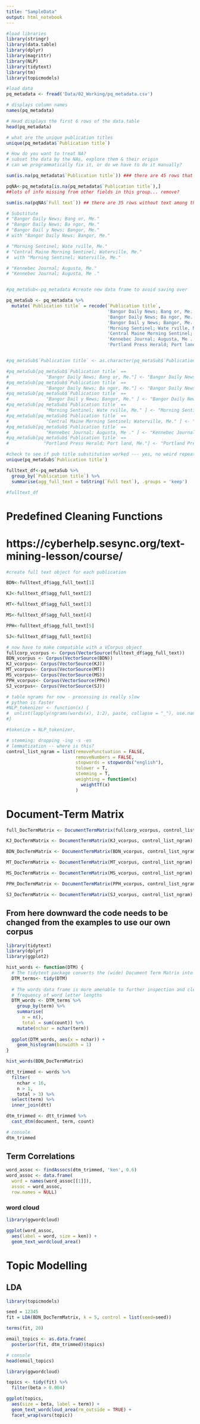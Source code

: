 ```yaml
---
title: "SampleData"
output: html_notebook
---
```



```r
#load libraries
library(stringr)
library(data.table)
library(dplyr)
library(magrittr)
library(NLP)
library(tidytext)
library(tm)
library(topicmodels)

#load data
pq_metadata <- fread('Data/02_Working/pq_metadata.csv')

# displays column names
names(pq_metadata)

```

```r
# Head displays the first 6 rows of the data.table
head(pq_metadata)

```

```r
# what are the unique publication titles 
unique(pq_metadata$`Publication title`)

```
```r

# How do you want to treat NA?
# subset the data by the NAs, explore them & their origin
# can we programmatically fix it, or do we have to do it manually?

sum(is.na(pq_metadata$`Publication title`)) ### there are 45 rows that have NAs

pqNA<-pq_metadata[is.na(pq_metadata$`Publication title`),]
##lots of info missing from other fields in this group... remove? 

sum(is.na(pqNA$`Full text`)) ## there are 35 rows without text among those without titles


```


```r
# Substitute 
# "Bangor Daily News; Bang or, Me."  
# "Bangor Daily News; Ba ngor, Me." 
# "Bangor Dail y News; Bangor, Me."  
# with "Bangor Daily News; Bangor, Me."  

# "Morning Sentinel; Wate rville, Me." 
# "Central Maine Morning Sentinel; Waterville, Me."
#  with "Morning Sentinel; Waterville, Me."       

# "Kennebec Journal; Augusta, Me." 
# "Kennebec Journal; Augusta, Me ."


#pq_metaSub<-pq_metadata #create new data frame to avoid saving over

pq_metaSub <- pq_metadata %>% 
  mutate(`Publication title` = recode(`Publication title`,
                                      'Bangor Daily News; Bang or, Me.' = 'Bangor Daily News; Bangor, Me.',
                                      'Bangor Daily News; Ba ngor, Me.' = 'Bangor Daily News; Bangor, Me.',
                                      'Bangor Dail y News; Bangor, Me.' = 'Bangor Daily News; Bangor, Me.',
                                      'Morning Sentinel; Wate rville, Me.' = 'Morning Sentinel; Waterville, Me.',
                                      'Central Maine Morning Sentinel; Waterville, Me.' = 'Morning Sentinel; Waterville, Me.',
                                      'Kennebec Journal; Augusta, Me .' = 'Kennebec Journal; Augusta, Me.',
                                      'Portland Press Herald; Port land, Me.' = 'Portland Press Herald; Portland, Me.'))


#pq_metaSub$`Publication title` <- as.character(pq_metaSub$`Publication title`)

#pq_metaSub[pq_metaSub$`Publication title` == 
#              "Bangor Daily News; Bang or, Me."] <- "Bangor Daily News; Bangor, Me."
#pq_metaSub[pq_metaSub$`Publication title` == 
#              "Bangor Daily News; Ba ngor, Me."] <- "Bangor Daily News; Bangor, Me."
#pq_metaSub[pq_metaSub$`Publication title` == 
#              "Bangor Dail y News; Bangor, Me." ] <- "Bangor Daily News; Bangor, Me."
#pq_metaSub[pq_metaSub$`Publication title` == 
#              "Morning Sentinel; Wate rville, Me." ] <- "Morning Sentinel; Waterville, Me."
#pq_metaSub[pq_metaSub$`Publication title` == 
#              "Central Maine Morning Sentinel; Waterville, Me." ] <- "Morning Sentinel; Waterville, Me."
#pq_metaSub[pq_metaSub$`Publication title` == 
#              "Kennebec Journal; Augusta, Me ." ] <- "Kennebec Journal; Augusta, Me."
#pq_metaSub[pq_metaSub$`Publication title` == 
#             "Portland Press Herald; Port land, Me."] <- "Portland Press Herald; Portland, Me."

#check to see if pub title substitution worked --- yes, no weird repeats
unique(pq_metaSub$`Publication title`)

```




```r

fulltext_df<-pq_metaSub %>%
  group_by(`Publication title`) %>%
  summarise(agg_full_text = toString(`Full text`), .groups = 'keep')

```

```r

#fulltext_df

```

# Predefined Cleaning Functions
# https://cyberhelp.sesync.org/text-mining-lesson/course/

```r

#create full text object for each publication

BDN<-fulltext_df$agg_full_text[1]

KJ<-fulltext_df$agg_full_text[2]

MT<-fulltext_df$agg_full_text[3]

MS<-fulltext_df$agg_full_text[4]

PPH<-fulltext_df$agg_full_text[5]

SJ<-fulltext_df$agg_full_text[6]

# now have to make compatible with a VCorpus object
fullcorp_vcorpus <- Corpus(VectorSource(fulltext_df$agg_full_text))
BDN_vcorpus <- Corpus(VectorSource(BDN)) 
KJ_vcorpus<- Corpus(VectorSource(KJ)) 
MT_vcorpus<- Corpus(VectorSource(MT)) 
MS_vcorpus<- Corpus(VectorSource(MS)) 
PPH_vcorpus<- Corpus(VectorSource(PPH)) 
SJ_vcorpus<- Corpus(VectorSource(SJ)) 


```



```r
# table ngrams for now - processing is really slow
# python is faster
#NLP_tokenizer <- function(x) {
#  unlist(lapply(ngrams(words(x), 1:2), paste, collapse = "_"), use.names = FALSE)
#}

```

```r

#tokenize = NLP_tokenizer,

# stemming: dropping -ing -s -es
# lemmatization -- where is this?
control_list_ngram = list(removePunctuation = FALSE,
                          removeNumbers = FALSE, 
                          stopwords = stopwords("english"), 
                          tolower = T, 
                          stemming = T, 
                          weighting = function(x)
                            weightTf(x)
                          )

```

# Document-Term Matrix

```r
full_DocTermMatrix <- DocumentTermMatrix(fullcorp_vcorpus, control_list_ngram)

KJ_DocTermMatrix <- DocumentTermMatrix(KJ_vcorpus, control_list_ngram)

BDN_DocTermMatrix <- DocumentTermMatrix(BDN_vcorpus, control_list_ngram)

MT_DocTermMatrix <- DocumentTermMatrix(MT_vcorpus, control_list_ngram)

MS_DocTermMatrix <- DocumentTermMatrix(MS_vcorpus, control_list_ngram)

PPH_DocTermMatrix <- DocumentTermMatrix(PPH_vcorpus, control_list_ngram)

SJ_DocTermMatrix <- DocumentTermMatrix(SJ_vcorpus, control_list_ngram)

```


## From here downward the code needs to be changed from the examples to use our own corpus

```r

library(tidytext)
library(dplyr)
library(ggplot2)

hist_words <- function(DTM) {
  # The tidytext package converts the (wide) Document Term Matrix into a longer form table with a row for every document and term combination.
  DTM_terms<- tidy(DTM)
  
  # The words data frame is more amenable to further inspection and cleaning, such as removing outliers.
  # frequency of word letter lengths
  DTM_words <- DTM_terms %>%
    group_by(term) %>%
    summarise(
      n = n(),
      total = sum(count)) %>%
    mutate(nchar = nchar(term))
  
  ggplot(DTM_words, aes(x = nchar)) +
    geom_histogram(binwidth = 1)
}

```

```r
hist_words(BDN_DocTermMatrix)

```



```r
dtt_trimmed <- words %>%
  filter(
    nchar < 16,
    n > 1,
    total > 3) %>%
  select(term) %>%
  inner_join(dtt)

```

```r
dtm_trimmed <- dtt_trimmed %>%
  cast_dtm(document, term, count)

```

```r
# console
dtm_trimmed

```

## Term Correlations


```r
word_assoc <- findAssocs(dtm_trimmed, 'ken', 0.6)
word_assoc <- data.frame(
  word = names(word_assoc[[1]]),
  assoc = word_assoc,
  row.names = NULL)

```

### word cloud

```r
library(ggwordcloud)

ggplot(word_assoc,
  aes(label = word, size = ken)) +
  geom_text_wordcloud_area()

```


# Topic Modelling

## LDA
```r
library(topicmodels)

seed = 12345
fit = LDA(BDN_DocTermMatrix, k = 5, control = list(seed=seed))
```


```r
terms(fit, 20)

```


```r
email_topics <- as.data.frame(
  posterior(fit, dtm_trimmed)$topics)

```

```r
# console
head(email_topics)

```


```r
library(ggwordcloud)

topics <- tidy(fit) %>%
  filter(beta > 0.004)

ggplot(topics,
  aes(size = beta, label = term)) +
  geom_text_wordcloud_area(rm_outside = TRUE) +
  facet_wrap(vars(topic))
```